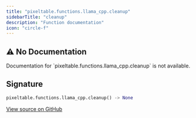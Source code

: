 ```yaml
---
title: "pixeltable.functions.llama_cpp.cleanup"
sidebarTitle: "cleanup"
description: "Function documentation"
icon: "circle-f"
---
```

## ⚠️ No Documentation

<Warning>
Documentation for `pixeltable.functions.llama_cpp.cleanup` is not available.
</Warning>

## Signature

```python
pixeltable.functions.llama_cpp.cleanup() -> None
```

<a href="https://github.com/pixeltable/pixeltable/blob/main/pixeltable/functions/llama_cpp.py#L100" target="_self">View source on GitHub</a>

